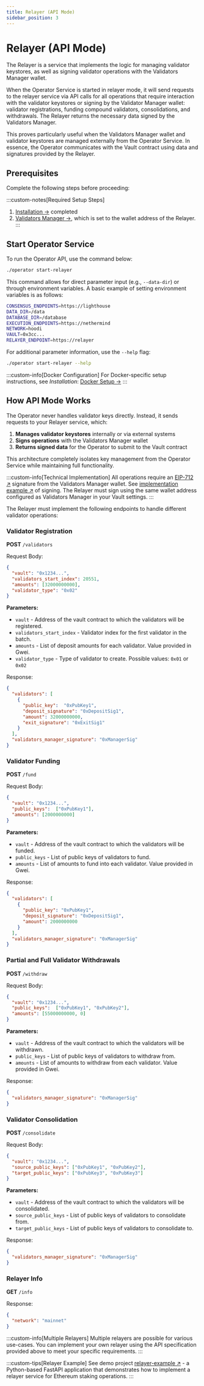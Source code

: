 ```yaml
---
title: Relayer (API Mode)
sidebar_position: 3
---
```



# Relayer (API Mode)

The Relayer is a service that implements the logic for managing validator keystores, as well as signing validator operations with the Validators Manager wallet.

When the Operator Service is started in relayer mode, it will send requests to the relayer service via API calls for all operations that require interaction with the validator keystores or signing by the Validator Manager wallet:
validator registrations, funding compound validators, consolidations, and withdrawals.
The Relayer returns the necessary data signed by the Validators Manager.

This proves particularly useful when the Validators Manager wallet and validator keystores are managed externally from the Operator Service.
In essence, the Operator communicates with the Vault contract using data and signatures provided by the Relayer.

## Prerequisites

Complete the following steps before proceeding:

:::custom-notes[Required Setup Steps]
  1. [Installation →](../installation) completed
  2. [Validators Manager →](../validators-manager), which is set to the wallet address of the Relayer.
:::

## Start Operator Service
To run the Operator API, use the command below:

```bash
./operator start-relayer
```

This command allows for direct parameter input (e.g., `--data-dir`) or through environment variables. A basic example of setting environment variables is as follows:

```bash title=".env"
CONSENSUS_ENDPOINTS=https://lighthouse
DATA_DIR=/data
DATABASE_DIR=/database
EXECUTION_ENDPOINTS=https://nethermind
NETWORK=hoodi
VAULT=0x3cc...
RELAYER_ENDPOINT=https://relayer
```

For additional parameter information, use the `--help` flag:

```bash
./operator start-relayer --help
```

:::custom-info[Docker Configuration]
For Docker-specific setup instructions, see *Installation*: [Docker Setup →](../installation#configuration)
:::

## How API Mode Works

The Operator never handles validator keys directly. Instead, it sends requests to your Relayer service, which:

1. **Manages validator keystores** internally or via external systems
2. **Signs operations** with the Validators Manager wallet
3. **Returns signed data** for the Operator to submit to the Vault contract

This architecture completely isolates key management from the Operator Service while maintaining full functionality.

:::custom-info[Technical Implementation]
All operations require an [EIP-712 ↗](https://eips.ethereum.org/EIPS/eip-712) signature from the Validators Manager wallet.
See [implementation example ↗](https://github.com/stakewise/relayer-example/blob/main/src/validators/validators_manager.py#L33) of signing.
The Relayer must sign using the same wallet address configured as Validators Manager in your Vault settings.
:::

The Relayer must implement the following endpoints to handle different validator operations:

### Validator Registration

**POST** `/validators`

Request Body:
```json
{
  "vault": "0x1234...",
  "validators_start_index": 20551,
  "amounts": [32000000000],
  "validator_type": "0x02"
}
```

**Parameters:**
- `vault` - Address of the vault contract to which the validators will be registered.
- `validators_start_index` - Validator index for the first validator in the batch.
- `amounts` - List of deposit amounts for each validator. Value provided in Gwei.
- `validator_type` - Type of validator to create. Possible values: `0x01` or `0x02`

Response:
```json
{
  "validators": [
    {
      "public_key":  "0xPubKey1",
      "deposit_signature": "0xDepositSig1",
      "amount": 32000000000,
      "exit_signature": "0xExitSig1"
    }
  ],
  "validators_manager_signature": "0xManagerSig"
}
```

### Validator Funding

**POST** `/fund`

Request Body:
```json
{
  "vault": "0x1234...",
  "public_keys":  ["0xPubKey1"],
  "amounts": [2000000000]
}
```

**Parameters:**
- `vault` - Address of the vault contract to which the validators will be funded.
- `public_keys` - List of public keys of validators to fund.
- `amounts` - List of amounts to fund into each validator. Value provided in Gwei.

Response:
```json
{
  "validators": [
    {
      "public_key": "0xPubKey1",
      "deposit_signature": "0xDepositSig1",
      "amount": 2000000000
    }
  ],
  "validators_manager_signature": "0xManagerSig"
}
```

### Partial and Full Validator Withdrawals

**POST** `/withdraw`

Request Body:
```json
{
  "vault": "0x1234...",
  "public_keys":  ["0xPubKey1", "0xPubKey2"],
  "amounts": [55000000000, 0]
}
```

**Parameters:**
- `vault` - Address of the vault contract to which the validators will be withdrawn.
- `public_keys` - List of public keys of validators to withdraw from.
- `amounts` - List of amounts to withdraw from each validator. Value provided in Gwei.

Response:
```json
{
  "validators_manager_signature": "0xManagerSig"
}
```

### Validator Consolidation

**POST** `/consolidate`

Request Body:
```json
{
  "vault": "0x1234...",
  "source_public_keys": ["0xPubKey1", "0xPubKey2"],
  "target_public_keys": ["0xPubKey3", "0xPubKey3"]
}
```

**Parameters:**
- `vault` - Address of the vault contract to which the validators will be consolidated.
- `source_public_keys` - List of public keys of validators to consolidate from.
- `target_public_keys` - List of public keys of validators to consolidate to.

Response:
```json
{
  "validators_manager_signature": "0xManagerSig"
}
```

### Relayer Info

**GET** `/info`

Response:
```json
{
  "network": "mainnet"
}
```

:::custom-info[Multiple Relayers]
Multiple relayers are possible for various use-cases. You can implement your own relayer using the API specification provided above to meet your specific requirements.
:::

:::custom-tips[Relayer Example]
See demo project [relayer-example ↗](https://github.com/stakewise/relayer-example) - a Python-based FastAPI application that demonstrates how to implement a relayer service for Ethereum staking operations.
:::
